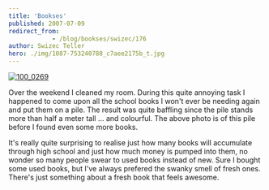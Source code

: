 ```yaml
---
title: 'Bookses'
published: 2007-07-09
redirect_from: 
            - /blog/bookses/swizec/176
author: Swizec Teller
hero: ./img/1087-753240788_c7aee2175b_t.jpg
---
```

[](http://www.flickr.com/photos/swiz/753240788/ "Photo Sharing")

[![100_0269](./img/1087-753240788_c7aee2175b_t.jpg)](http://www.flickr.com/photos/swiz/753240788/ "Photo Sharing")

[](http://www.flickr.com/photos/swiz/753240788/ "Photo Sharing")



Over the weekend I cleaned my room. During this quite annoying task I happened to come upon all the school books I won't ever be needing again and put them on a pile. The result was quite baffling since the pile stands more than half a meter tall ... and colourful. The above photo is of this pile before I found even some more books.

It's really quite surprising to realise just how many books will accumulate through high school and just how much money is pumped into them, no wonder so many people swear to used books instead of new. Sure I bought some used books, but I've always prefered the swanky smell of fresh ones. There's just something about a fresh book that feels awesome.